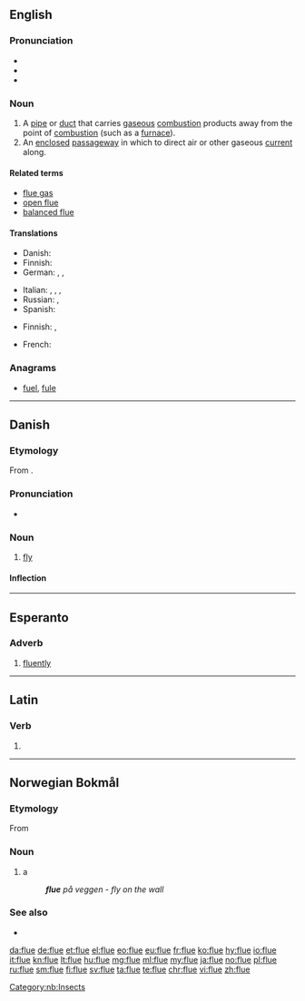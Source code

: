 ==English==

===Pronunciation===
* {{IPA|/fluː/|lang=en}}
* {{rhymes|uː|lang=en}}
* {{homophones|lang=en|flew|flu}}

===Noun===
{{en-noun}}

# A [[pipe]] or [[duct]] that carries [[gaseous]] [[combustion]] products away from the point of [[combustion]] (such as a [[furnace]]).
# An [[enclosed]] [[passageway]] in which to direct air or other gaseous [[current]] along.

====Related terms====
* [[flue gas]]
* [[open flue]]
* [[balanced flue]]

====Translations====
{{trans-top|pipe that carries gaseous combustion products away from their origin}}
* Danish: {{t|da|røgrør|n}}
* Finnish: {{t+|fi|savukanava}}
* German: {{t+|de|Abzug|m}}, {{t|de|Dunstabzug|m}}, {{t|de|Rauchabzug|m}}
{{trans-mid}}
* Italian: {{t|it|canna fumaria|f}}, {{t|it|tubo di scarico}}, {{t+|it|condotta|f}}, {{t+|it|scarico|m}}
* Russian: {{t+|ru|дымоход|m|tr=dymoχód|sc=Cyrl}}, {{t|ru|жаровая труба|f|tr=žarovája trubá|sc=Cyrl}}
* Spanish: {{t+|es|tubo|m}}
{{trans-bottom}}

{{trans-top|enclosed passageway for a gas}}
* Finnish: {{t+|fi|kanava}}, {{t+|fi|putki}}
{{trans-mid}}
{{trans-bottom}}

{{checktrans-top}}
* French: {{t+check|fr|conduit|m}}
{{checktrans-bottom}}

===Anagrams===
* [[fuel#English|fuel]], [[fule#English|fule]]

----

==Danish==

===Etymology===
From {{etyl|non|da}} {{term|fluga|lang=non}}.

===Pronunciation===
* {{IPA|/fluːə/|[ˈfluːə]|[ˈfluːu]|lang=da}}

===Noun===
{{da-noun|n|r}}

# [[fly]]

====Inflection====
{{da-noun-infl|n|r}}

----

==Esperanto==

===Adverb===
{{eo-adv}}

# [[fluently]]

----

==Latin==

===Verb===
{{la-verb-form|flue}}

# {{conjugation of|fluō||2|s|pres|act|imp|lang=la}}

----
==Norwegian Bokmål==
{{wikipedia|lang=no|fluer}}

===Etymology===
From {{etyl|non|nb}} {{term|fluga|lang=non}}

===Noun===
{{head|nb|noun|g=m|g2=f|definite singular|flua|or|fluen|indefinite plural|fluer|definite plural|fluene}}

# {{context|insect|lang=nb}} a {{l|en|fly}}
#: '''''flue''' på veggen - fly on the wall''

===See also===
* {{l-nn|fluge}}

[[Category:nb:Insects]]

[[da:flue]]
[[de:flue]]
[[et:flue]]
[[el:flue]]
[[eo:flue]]
[[eu:flue]]
[[fr:flue]]
[[ko:flue]]
[[hy:flue]]
[[io:flue]]
[[it:flue]]
[[kn:flue]]
[[lt:flue]]
[[hu:flue]]
[[mg:flue]]
[[ml:flue]]
[[my:flue]]
[[ja:flue]]
[[no:flue]]
[[pl:flue]]
[[ru:flue]]
[[sm:flue]]
[[fi:flue]]
[[sv:flue]]
[[ta:flue]]
[[te:flue]]
[[chr:flue]]
[[vi:flue]]
[[zh:flue]]